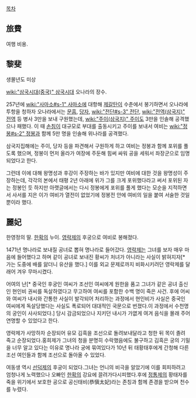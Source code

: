 [[목차]]
== 旅費 ==
여행 비용.

== 黎斐 ==

생몰년도 미상

[[wiki:"삼국시대(중국)" 삼국시대]] 오나라의 장수.

257년에 [[wiki:"사마소#s-1" 사마소]]에 대항해 [[제갈탄]]이 수춘에서 봉기하면서 오나라에 투항을 청하자 오나라에서는 [[문흠]], [[당자]], [[wiki:"전단#s-3" 전단]], [[wiki:"전역(삼국지)" 전역]] 등 병사 3만을 보내 구원했는데, [[wiki:"주이(삼국지)" 주이]]도 3만을 인솔해 공격했으나 패했다. 이 때 [[손침]]이 대규모로 부대를 출동시키고 주이를 보내서 여비는 [[wiki:"정봉#s-2" 정봉]]과 함께 5만 명을 인솔해 위나라를 공격했다.

삼국지집해에는 주이, 당자 등을 파견해서 구원하게 하고 여비는 정봉과 함께 포위를 풀도록 했으며, 정봉이 먼저 올라가 여장에 주둔해 힘써 싸워 공을 세워서 좌장군으로 임명되었다고 한다.

그런데 이에 대해 왕명성과 후강이 주장하는 바가 있지만 여비에 대한 것을 왕명성이 주장하는데, 각각의 본에서 태평 2년 아래에 위가 그를 크게 포위했다라고 써서 포위된 자는 정봉인 듯 하지만 아랫글에서는 다시 정봉에게 포위를 풀게 했다는 모순을 지적하면서 사서를 지은 이가 여비가 열전이 없었기에 정봉전 안에 여비의 일을 붙여 서술한 것일 뿐이라 했다.

== 麗妃 ==

한영정의 딸. [[한확]]의 누이. [[영락제]]의 후궁으로 여비로 봉해졌다.

1471년 명나라로 보내질 공녀로 뽑혀 명나라로 들어갔다. [[영락제]]는 그녀를 보자 매우 마음에 들어했다고 하며 같이 공녀로 보내진 황씨가 처녀가 아니라는 사실이 밝혀지자[* 가는 도중에 배를 앓더니 유산을 했다.] 이를 외교 문제로까지 비화시키려던 영락제를 달래어 겨우 무마시켰다.

어여의 난[* 중국인 후궁인 여씨가 조선인 여씨에게 원한을 품고 그녀가 같은 공녀 출신인 현인비 권씨를 독살하였다고 무고하여 여씨를 포함한 수백 명이 죽은 사건. 후에 어씨와 여씨가 내시와 간통한 사실이 발각되어 처리하는 과정에서 현인비가 사실은 중국인 여씨에게 독살당했다는 사실도 폭로되어 대대적인 국문으로 번졌다.이 과정에서 수천명의 궁인이 사사되었다.] 당시 감금되었으나 지키던 내시가 가엾게 여겨 음식을 몰래 주어 연명할 수 있었다고 한다.

영락제가 사망하자 순장되어 유모 김흑을 조선으로 돌려보내달라고 청한 뒤 목이 졸려 죽고 순장되었다.홍희제가 그녀의 청을 분명히 수락했음에도 불구하고 김흑은 궁의 기밀을 너무 알고 있다는 이유로 명나라 궁에 묶여있다가 10년 뒤 태황태후에게 간청해 다른 조선 여인들과 함께 조선으로 돌아올 수 있었다.

여동생 역시 [[선덕제]]의 후궁이 되었다.그녀는 언니의 비극을 알았기에 이를 회피하려고 엄청나게 노력했으나 오빠인 [[한확]]의 강요에 끌려가다시피했다.후에 [[정통제]]의 황태자를 죽을 위기에서 보호한 공으로 공신태비(恭愼太妃)라는 존칭과 함께 존경을 받으며 천수를 누렸다.
